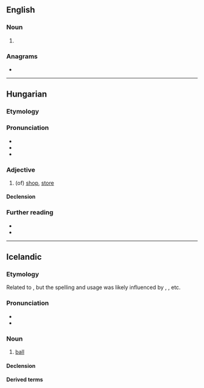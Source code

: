 ==English==

===Noun===
{{en-noun}}

# {{alternative form of|en|bolty}}

===Anagrams===
* {{anagrams|en|a=bilot|Tboli}}

----

==Hungarian==

===Etymology===
{{affix|hu|bolt|-i|t1=shop|pos2=adjective-forming suffix|pos=adjective}}

===Pronunciation===
* {{hu-IPA}}
* {{hyphenation|hu|bol|ti}}
* {{rhymes|hu|ti|s=2}}

===Adjective===
{{hu-adj|-}}

# (of) [[shop]], [[store]]
#: {{uxi|hu|'''bolti''' lopás|'''shop'''lifting}}

====Declension====
{{hu-infl-nom|boltia|o|-}}

===Further reading===
* {{R:ErtSz}}
* {{R:Nagyszotar}}

----

==Icelandic==

===Etymology===
Related to {{m|is|böllur}}, but the spelling and usage was likely influenced by {{der|is|fr|bol}}, {{der|is|en|ball}}, etc.

===Pronunciation===
* {{IPA|is|/ˈpɔl̥tɪ/}}
* {{rhymes|is|ɔl̥tɪ|s=2}}

===Noun===
{{is-noun|m|bolta|boltar}}

# {{lb|is|sports}} [[ball]]

====Declension====
{{is-decl-noun-m-w1|b|o|lt}}

====Derived terms====
{{der3|is
|boltaleikur
|fótbolti
|hafnabolti
|hornabolti
|handbolti
|körfubolti}}